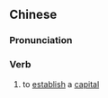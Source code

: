 ==Chinese==
{{zh-forms}}

===Pronunciation===
{{zh-pron
|m=shǐdū
|cat=v
}}

===Verb===
{{zh-verb}}

# to [[establish]] a [[capital]]